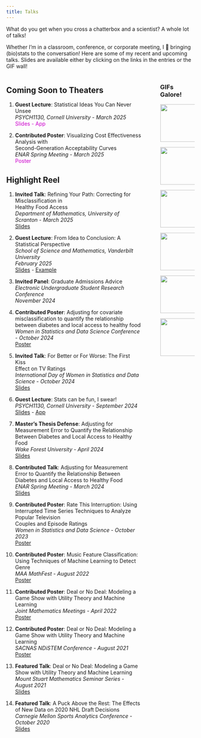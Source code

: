 ```yaml
---
title: Talks
---
```


What do you get when you cross a chatterbox and a scientist? A whole lot of talks!

Whether I'm in a classroom, conference, or corporate meeting, I 💖 bringing (bio)stats to the conversation! Here are some of my recent and upcoming talks. Slides are available either by clicking on the links in the entries or the GIF wall!

:::: {.columns}

::: {.column width="78%"}

## Coming Soon to Theaters

1. **Guest Lecture**: Statistical Ideas You Can Never Unsee </br> *PSYCH1130, Cornell University* - *March 2025* </br>
<span style="color: #cc00cc;">Slides - App </span>
<!-- [Slides](materials/cornell2.pdf) --> 
<!-- [App](https://ashley-mullan.shinyapps.io/lecture-app/) change me when app is ready-->

2. **Contributed Poster**: Visualizing Cost Effectiveness Analysis with </br> Second-Generation Acceptability Curves </br>
*ENAR Spring Meeting* - *March 2025* </br>
<span style="color: #cc00cc;">Poster</span>
<!-- [Poster](materials/enar_25_poster.pdf) -->


<!-- to add: jsm talk and cens panel -->

## Highlight Reel

1. **Invited Talk**: Refining Your Path: Correcting for Misclassification in </br>
Healthy Food Access </br> *Department of Mathematics, University of Scranton* - *March 2025* </br>
[Slides](materials/scranton-math-25.pdf)

2. **Guest Lecture**: From Idea to Conclusion: A Statistical Perspective </br> *School of Science and Mathematics, Vanderbilt University* </br> *February 2025* </br>
[Slides](materials/ssmv.pdf) - [Example](https://docs.google.com/spreadsheets/d/1VX64Wa2KaxGssq5m6BbMT-27dtyYObdHMEBMJXInEGw/edit?usp=sharing) 

3. **Invited Panel**: Graduate Admissions Advice </br>
*Electronic Undergraduate Student Research Conference* </br> *November 2024*

4. **Contributed Poster**: Adjusting for covariate misclassification to quantify the relationship between diabetes and local access to healthy food </br>
*Women in Statistics and Data Science Conference* - *October 2024* </br>
[Poster](materials/wsds_24_poster.png)

5. **Invited Talk**: For Better or For Worse: The First Kiss  </br> Effect on TV Ratings </br> *International Day of Women in Statistics and Data Science* - *October 2024* </br>
[Slides](materials/IDWSDS-24.pdf)

6. **Guest Lecture**: Stats can be fun, I swear! </br> *PSYCH1130, Cornell University* - *September 2024* </br>
[Slides](materials/cornell.pdf) - [App](https://ashley-mullan.shinyapps.io/lecture-app/)

7. **Master's Thesis Defense**: Adjusting for Measurement Error to Quantify the Relationship Between Diabetes and Local Access to Healthy Food </br> *Wake Forest University* - *April 2024* </br>
[Slides](materials/ms_defense_slides.pdf)
  
8. **Contributed Talk**: Adjusting for Measurement Error to Quantify the Relationship Between Diabetes and Local Access to Healthy Food </br> *ENAR Spring Meeting* - *March 2024* </br>
[Slides](materials/enar_24_slides.pdf)

9. **Contributed Poster**: Rate This Interruption: Using Interrupted Time Series Techniques to Analyze Popular Television </br> Couples and Episode Ratings </br> *Women in Statistics and Data Science* - *October 2023* </br>
[Poster](materials/wsds_23_poster.pdf)

10. **Contributed Poster**: Music Feature Classification: Using Techniques of Machine Learning to Detect Genre </br> *MAA MathFest* - *August 2022* </br>
[Poster](materials/mathfest_thesis_poster.pdf)

11. **Contributed Poster**: Deal or No Deal: Modeling a Game Show with Utility Theory and Machine Learning </br> *Joint Mathematics Meetings* - *April 2022* </br>
[Poster](materials/cc_reu_poster.pdf)

12. **Contributed Poster**: Deal or No Deal: Modeling a Game Show with Utility Theory and Machine Learning </br> *SACNAS NDiSTEM Conference* - *August 2021*
</br>
[Poster](materials/cc_reu_poster.pdf)

13. **Featured Talk**: Deal or No Deal: Modeling a Game Show with Utility Theory and Machine Learning </br> *Mount Stuart Mathematics Seminar Series* - *August 2021* </br>
[Slides](materials/cc_reu_slides.pdf)

14. **Featured Talk**: A Puck Above the Rest: The Effects of New Data on 2020 NHL Draft Decisions </br> *Carnegie Mellon Sports Analytics Conference* - *October 2020* </br>
[Slides](https://stat.cmu.edu/cmsac/conference/2020/assets/pdf/nhl_draft_update.pdf)



:::

::: {.column width="2%"}
<!-- empty column to create gap -->
:::

::: {.column width="20%"}

### GIFs Galore!

  <a href="materials/scranton-math-25.pdf">
   <img src="materials/scranton.gif" width="200" height="100">
</a>
  
  <a href="materials/ssmv.pdf">
   <img src="materials/ssmv-gif.gif" width="200" height="100">
</a>

  <a href="materials/IDWSDS-24.pdf">
   <img src="materials/IDWSDS-24.gif" width="200" height="100">
</a> 

  <a href="materials/cornell.pdf">
   <img src="materials/cornell_gif.gif" width="200" height="100">
</a>
 
  <a href="materials/ms_defense_slides.pdf">
   <img src="materials/ms_defense_slides.gif" width="200" height="100">
</a>

  <a href="materials/enar_24_slides.pdf">
   <img src="materials/enar_24_slides.gif" width="200" height="100">
</a>
  
  

  


   


:::

::::










